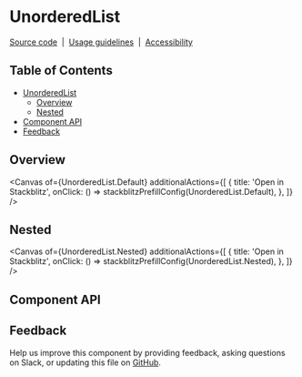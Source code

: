 
<Meta isTemplate />

# UnorderedList

[Source code](https://github.com/carbon-design-system/carbon/tree/main/packages/react/src/components/UnorderedList)
&nbsp;|&nbsp;
[Usage guidelines](https://www.carbondesignsystem.com/components/list/usage)
&nbsp;|&nbsp;
[Accessibility](https://www.carbondesignsystem.com/components/list/accessibility)

## Table of Contents

- [UnorderedList](#UnorderedList)
    - [Overview](#overview)
    - [Nested](#Nested)
- [Component API](#component-api)
- [Feedback](#feedback)

## Overview

<Canvas
  of={UnorderedList.Default}
  additionalActions={[
    {
      title: 'Open in Stackblitz',
      onClick: () => stackblitzPrefillConfig(UnorderedList.Default),
    },
  ]}
/>

## Nested

<Canvas
  of={UnorderedList.Nested}
  additionalActions={[
    {
      title: 'Open in Stackblitz',
      onClick: () => stackblitzPrefillConfig(UnorderedList.Nested),
    },
  ]}
/>

## Component API

<ArgTypes />

## Feedback

Help us improve this component by providing feedback, asking questions on Slack,
or updating this file on
[GitHub](https://github.com/carbon-design-system/carbon/edit/main/packages/react/src/components/UnorderedList/UnorderedList.mdx).
